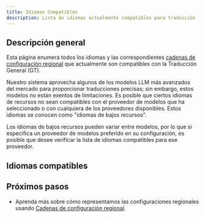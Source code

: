 ```yaml
---
title: Idiomas Compatibles
description: Lista de idiomas actualmente compatibles para traducción
---
```



## Descripción general

Esta página enumera todos los idiomas y las correspondientes [cadenas de configuración regional](/docs/reference/locale-strings) que actualmente son compatibles con la Traducción General (GT).

Nuestro sistema aprovecha algunos de los modelos LLM más avanzados del mercado para proporcionar traducciones precisas;
sin embargo, estos modelos no están exentos de limitaciones.
Es posible que ciertos idiomas de recursos no sean compatibles con el proveedor de modelos que ha seleccionado o con cualquiera de los proveedores disponibles.
Estos idiomas se conocen como "idiomas de bajos recursos".

Los idiomas de bajos recursos pueden variar entre modelos, por lo que si especifica un proveedor de modelos preferido en su configuración, es posible que desee verificar la lista de idiomas compatibles para ese proveedor.


## Idiomas compatibles

<SupportedLocales />

## Próximos pasos
 * Aprenda más sobre cómo representamos las configuraciones regionales usando [Cadenas de configuración regional](/docs/reference/locale-strings).